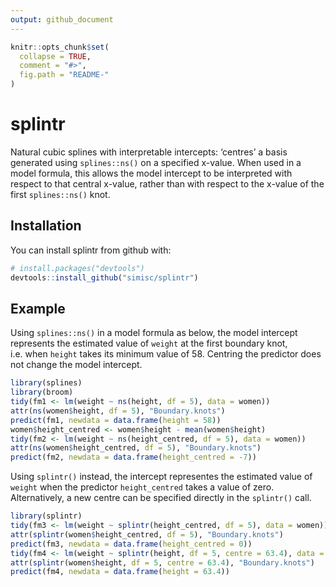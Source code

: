 ```yaml
---
output: github_document
---
```


<!-- README.md is generated from README.Rmd. Please edit that file -->

```r
knitr::opts_chunk$set(
  collapse = TRUE,
  comment = "#>",
  fig.path = "README-"
)
```

# splintr

Natural cubic splines with interpretable intercepts: 'centres' a basis generated using `splines::ns()` on a specified x-value. When used in a model formula, this allows the model intercept to be interpreted with respect to that central x-value, rather than with respect to the x-value of the first `splines::ns()` knot.

## Installation

You can install splintr from github with:

```r
# install.packages("devtools")
devtools::install_github("simisc/splintr")
```

## Example

Using `splines::ns()` in a model formula as below, the model intercept represents the estimated value of `weight` at the first boundary knot, i.e. when `height` takes its minimum value of 58. Centring the predictor does not change the model intercept.

```r
library(splines)
library(broom)
tidy(fm1 <- lm(weight ~ ns(height, df = 5), data = women))
attr(ns(women$height, df = 5), "Boundary.knots")
predict(fm1, newdata = data.frame(height = 58))
women$height_centred <- women$height - mean(women$height)
tidy(fm2 <- lm(weight ~ ns(height_centred, df = 5), data = women))
attr(ns(women$height_centred, df = 5), "Boundary.knots")
predict(fm2, newdata = data.frame(height_centred = -7))
```

Using `splintr()` instead, the intercept representes the estimated value of `weight` when the predictor `height_centred` takes a value of zero. Alternatively, a new centre can be specified directly in the `splintr()` call.

```r
library(splintr)
tidy(fm3 <- lm(weight ~ splintr(height_centred, df = 5), data = women))
attr(splintr(women$height_centred, df = 5), "Boundary.knots")
predict(fm3, newdata = data.frame(height_centred = 0))
tidy(fm4 <- lm(weight ~ splintr(height, df = 5, centre = 63.4), data = women))
attr(splintr(women$height, df = 5, centre = 63.4), "Boundary.knots")
predict(fm4, newdata = data.frame(height = 63.4))
```
